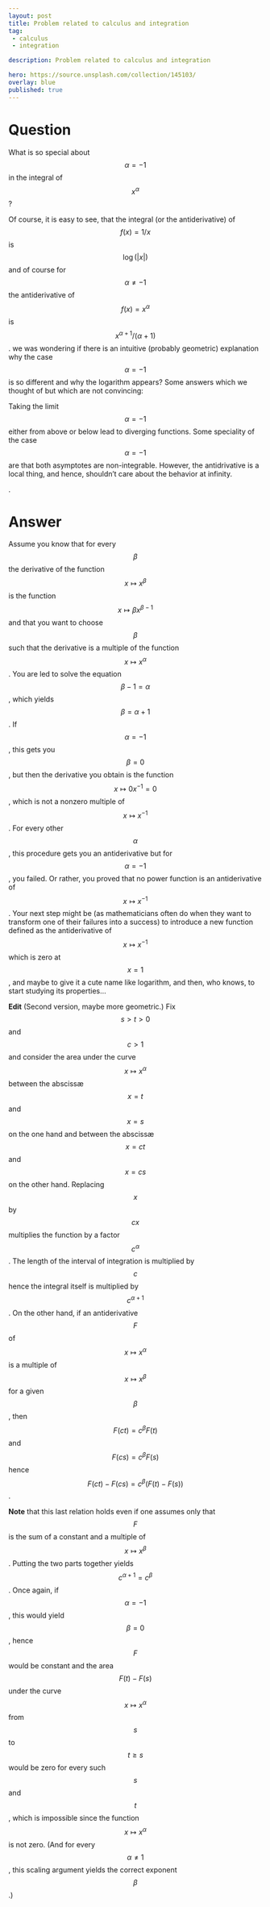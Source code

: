 ---
layout: post
title: Problem related to calculus and integration
tag:
 - calculus
 - integration

description: Problem related to calculus and integration

hero: https://source.unsplash.com/collection/145103/
overlay: blue 
published: true
---

# Question 

What is so special about $$\alpha=-1$$ in the integral of $$x^\alpha$$?

<!--break-->


Of course, it is easy to see, that the integral (or the
antiderivative) of $$f(x) = 1/x$$ is $$\log(|x|)$$ and of course for
$$\alpha\neq - 1$$ the antiderivative of $$f(x) = x^\alpha$$ is
$$x^{\alpha+1}/(\alpha+1)$$.
we was wondering if there is an intuitive (probably geometric)
explanation why the case $$\alpha=-1$$ is so different and why the
logarithm appears?
Some answers which we thought of but which are not convincing:

Taking the limit $$\alpha=-1$$ either from above or below lead to diverging functions.
Some speciality of the case $$\alpha=-1$$ are that both asymptotes are non-integrable. However, the antidrivative is a local thing, and hence, shouldn't care about the behavior at infinity.

.

# Answer 


Assume you know that for every $$\beta$$ the derivative of the function $$x\mapsto x^\beta$$ is the function $$x\mapsto\beta x^{\beta-1}$$ and that you want to choose $$\beta$$ such that the derivative is a multiple of the function $$x\mapsto x^{\alpha}$$. You are led to solve the equation $$\beta-1=\alpha$$, which yields $$\beta=\alpha+1$$. If $$\alpha=-1$$, this gets you $$\beta=0$$, but then the derivative you obtain is the function $$x\mapsto 0x^{-1}=0$$, which is not a nonzero multiple of $$x\mapsto x^{-1}$$. For every other $$\alpha$$, this procedure gets you an antiderivative but for $$\alpha=-1$$, you failed. Or rather, you proved that no power function is an antiderivative of $$x\mapsto x^{-1}$$. Your next step might be (as mathematicians often do when they want to transform one of their failures into a success) to introduce a new function defined as the antiderivative of $$x\mapsto x^{-1}$$ which is zero at $$x=1$$, and maybe to give it a cute name like logarithm, and then, who knows, to start studying its properties...


**Edit** (Second version, maybe more geometric.)
Fix $$s>t>0$$ and $$c>1$$ and consider the area under the curve $$x\mapsto x^\alpha$$ between the abscissæ $$x=t$$ and $$x=s$$ on the one hand and between the abscissæ $$x=ct$$ and $$x=cs$$ on the other hand. Replacing $$x$$ by $$cx$$ multiplies the function by a factor $$c^\alpha$$. The length of the interval of integration is multiplied by $$c$$ hence the integral itself is multiplied by $$c^{\alpha+1}$$.
On the other hand, if an antiderivative $$F$$ of $$x\mapsto x^\alpha$$ is a multiple of  $$x\mapsto x^\beta$$ for a given $$\beta$$, then $$F(ct)=c^\beta F(t)$$ and $$F(cs)=c^\beta F(s)$$ hence $$F(ct)-F(cs)=c^\beta (F(t)-F(s))$$. 

**Note** that this last relation holds even if one assumes only that $$F$$ is the sum of a constant and a multiple of  $$x\mapsto x^\beta$$.
Putting the two parts together yields $$c^{\alpha+1}=c^\beta$$. Once again, if $$\alpha=-1$$, this would yield $$\beta=0$$, hence $$F$$ would be constant and the area $$F(t)-F(s)$$ under the curve $$x\mapsto x^\alpha$$ from $$s$$ to $$t\ge s$$ would be zero for every such $$s$$ and $$t$$, which is impossible since the function $$x\mapsto x^\alpha$$ is not zero. (And for every $$\alpha\ne1$$, this scaling argument yields the correct exponent $$\beta$$.)

